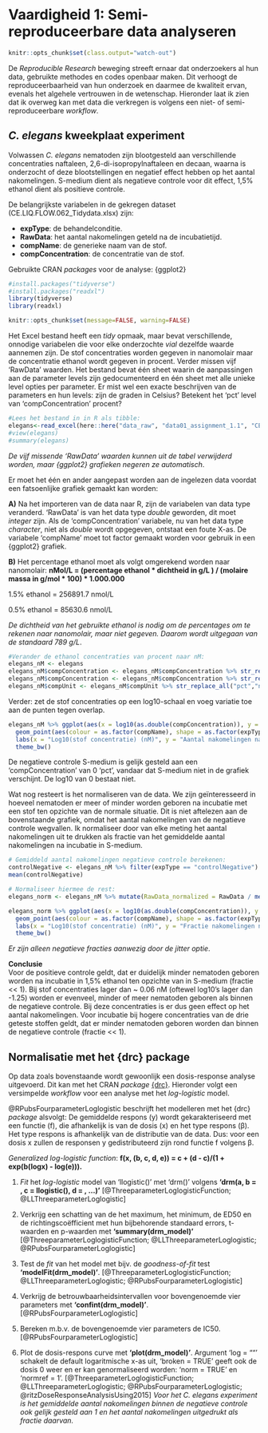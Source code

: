 # Vaardigheid 1: Semi-reproduceerbare data analyseren

```r
knitr::opts_chunk$set(class.output="watch-out")
```

De _Reproducible Research_ beweging streeft ernaar dat onderzoekers al hun data, gebruikte methodes en codes openbaar maken. Dit verhoogt de reproduceerbaarheid van hun onderzoek en daarmee de kwaliteit ervan, evenals het algehele vertrouwen in de wetenschap. Hieronder laat ik zien dat ik overweg kan met data die verkregen is volgens een niet- of semi-reproduceerbare _workflow_.

## _C. elegans_ kweekplaat experiment

Volwassen _C. elegans_ nematoden zijn blootgesteld aan verschillende concentraties naftaleen, 2,6-di-isopropylnaftaleen en decaan, waarna is onderzocht of deze blootstellingen en negatief effect hebben op het aantal nakomelingen. S-medium dient als negatieve controle voor dit effect, 1,5% ethanol dient als positieve controle.

De belangrijkste variabelen in de gekregen dataset (CE.LIQ.FLOW.062_Tidydata.xlsx) zijn:

* __expType__: de behandelconditie.
* __RawData__: het aantal nakomelingen geteld na de incubatietijd.
* __compName__: de generieke naam van de stof.
* __compConcentration__: de concentratie van de stof.

Gebruikte CRAN _packages_ voor de analyse: {ggplot2}

```r
#install.packages("tidyverse")
#install.packages("readxl")
library(tidyverse)
library(readxl)

knitr::opts_chunk$set(message=FALSE, warning=FALSE)
```

Het Excel bestand heeft een _tidy_ opmaak, maar bevat verschillende, onnodige variabelen die voor elke onderzochte _vial_ dezelfde waarde aannemen zijn. De stof concentraties worden gegeven in nanomolair maar de concentratie ethanol wordt gegeven in procent. Verder missen vijf 'RawData' waarden. Het bestand bevat één sheet waarin de aanpassingen aan de parameter levels zijn gedocumenteerd en één sheet met alle unieke level opties per parameter. Er mist wel een exacte beschrijven van de parameters en hun levels: zijn de graden in Celsius? Betekent het 'pct' level van 'compConcentration' procent? 

```r
#Lees het bestand in in R als tibble:
elegans<-read_excel(here::here("data_raw", "data01_assignment_1.1", "CE.LIQ.FLOW.062_Tidydata.xlsx"))
#view(elegans)
#summary(elegans)
```

_De vijf missende 'RawData' waarden kunnen uit de tabel verwijderd worden, maar {ggplot2} grafieken negeren ze automatisch_.

Er moet het één en ander aangepast worden aan de ingelezen data voordat een fatsoenlijke grafiek gemaakt kan worden: 

__A)__ Na het importeren van de data naar R, zijn de variabelen van data type veranderd. 'RawData' is van het data type _double_ geworden, dit moet _integer_ zijn. Als de 'compConcentration' variabele, nu van het data type _character_, niet als _double_ wordt opgegeven, ontstaat een foute X-as. De variabele 'compName' moet tot factor gemaakt worden voor gebruik in een {ggplot2} grafiek.

__B)__ Het percentage ethanol moet als volgt omgerekend worden naar nanomolair: __nMol/L = (percentage ethanol * dichtheid in g/L ) / (molaire massa in g/mol * 100) * 1.000.000__

1.5% ethanol = 256891.7 nmol/L

0.5% ethanol = 85630.6 nmol/L

_De dichtheid van het gebruikte ethanol is nodig om de percentages om te rekenen naar nanomolair, maar niet gegeven. Daarom wordt uitgegaan van de standaard 789 g/L_.

```r
#Verander de ethanol concentraties van procent naar nM:
elegans_nM <- elegans
elegans_nM$compConcentration <- elegans_nM$compConcentration %>% str_replace_all("1.5","256891.686564")
elegans_nM$compConcentration <- elegans_nM$compConcentration %>% str_replace_all("0.5","85630.562188")
elegans_nM$compUnit <- elegans_nM$compUnit %>% str_replace_all("pct","nM")
```

Verder: zet de stof concentraties op een log10-schaal en voeg variatie toe aan de punten tegen overlap.

```r
elegans_nM %>% ggplot(aes(x = log10(as.double(compConcentration)), y = as.integer(RawData))) +
  geom_point(aes(colour = as.factor(compName), shape = as.factor(expType)), size = 1.5, position = "jitter") + #Jitter voegt wat variatie toe tegen overlap tussen de punten
  labs(x = "Log10(stof concentratie) (nM)", y = "Aantal nakomelingen na blootstelling", colour = "Stof", shape = "Conditie") +
  theme_bw()
```

De negatieve controle S-medium is gelijk gesteld aan een 'compConcentration' van 0 'pct', vandaar dat S-medium niet in de grafiek verschijnt. De log10 van 0 bestaat niet.

Wat nog resteert is het normaliseren van de data. We zijn geïnteresseerd in hoeveel nematoden er meer of minder worden geboren na incubatie met een stof ten opzichte van de normale situatie. Dit is niet aftelezen aan de bovenstaande grafiek, omdat het aantal nakomelingen van de negatieve controle wegvallen. Ik normaliseer door van elke meting het aantal nakomelingen uit te drukken als fractie van het gemiddelde aantal nakomelingen na incubatie in S-medium.

```r
# Gemiddeld aantal nakomelingen negatieve controle berekenen:
controlNegative <- elegans_nM %>% filter(expType == "controlNegative") %>% select(RawData) %>% as_vector()
mean(controlNegative)

# Normaliseer hiermee de rest:
elegans_norm <- elegans_nM %>% mutate(RawData_normalized = RawData / mean(controlNegative))

elegans_norm %>% ggplot(aes(x = log10(as.double(compConcentration)), y = as.integer(RawData_normalized))) +
  geom_point(aes(colour = as.factor(compName), shape = as.factor(expType)), size = 1.5, position = "jitter") +
  labs(x = "Log10(stof concentratie) (nM)", y = "Fractie nakomelingen na blootstelling", colour = "Stof", shape = "Conditie") +
  theme_bw()
```

_Er zijn alleen negatieve fracties aanwezig door de jitter optie_.

__Conclusie__<br>
Voor de positieve controle geldt, dat er duidelijk minder nematoden geboren worden na incubatie in 1,5% ethanol ten opzichte van in S-medium (fractie << 1). Bij stof concentraties lager dan ~ 0.06 nM (oftewel log10's lager dan -1.25) worden er evenveel, minder of meer nematoden geboren als binnen de negatieve controle. Bij deze concentraties is er dus geen effect op het aantal nakomelingen. Voor incubatie bij hogere concentraties van de drie geteste stoffen geldt, dat er minder nematoden geboren worden dan binnen de negatieve controle (fractie << 1).

## Normalisatie met het {drc} package

Op data zoals bovenstaande wordt gewoonlijk een dosis-response analyse uitgevoerd. Dit kan met het CRAN _package_ [{drc}](https://cran.r-project.org/web/packages/drc/index.html). Hieronder volgt een versimpelde _workflow_ voor een analyse met het _log-logistic_ model.

@RPubsFourparameterLoglogistic beschrijft het modelleren met het {drc} _package_ alsvolgt: De gemiddelde respons (y) wordt gekarakteriseerd met een functie (f), die afhankelijk is van de dosis (x) en het type respons (β). Het type respons is afhankelijk van de distributie van de data. Dus: voor een dosis x zullen de responsen y gedistributeerd zijn rond functie f volgens β. 

_Generalized log-logistic function_: __f(x, (b, c, d, e)) = c + (d - c)/(1 + exp(b(logx) - log(e))).__

1. _Fit_ het _log-logistic_ model van 'llogistic()' met 'drm()' volgens __'drm(a, b = , c = llogistic(), d = , ...)'__ [@ThreeparameterLoglogisticFunction; @LLThreeparameterLoglogistic]

2. Verkrijg een schatting van de het maximum, het minimum, de ED50 en de richtingscoëfficient met hun bijbehorende standaard errors, t-waarden en p-waarden met __'summary(drm_model)'__ [@ThreeparameterLoglogisticFunction; @LLThreeparameterLoglogistic; @RPubsFourparameterLoglogistic]

3. Test de _fit_ van het model met bijv. de _goodness-of-fit_ test __'modelFit(drm_model)'__.  [@ThreeparameterLoglogisticFunction; @LLThreeparameterLoglogistic; @RPubsFourparameterLoglogistic]

4. Verkrijg de betrouwbaarheidsintervallen voor bovengenoemde vier parameters met __'confint(drm_model)'__. [@RPubsFourparameterLoglogistic]

5. Bereken m.b.v. de bovengenoemde vier parameters de IC50. [@RPubsFourparameterLoglogistic]

6. Plot de dosis-respons curve met __'plot(drm_model)'__. Argument 'log = ""' schakelt de default logaritmische x-as uit, 'broken = TRUE' geeft ook de dosis 0 weer en er kan genormaliseerd worden: 'norm = TRUE' en 'normref = 1'. [@ThreeparameterLoglogisticFunction; @LLThreeparameterLoglogistic; @RPubsFourparameterLoglogistic; @ritzDoseResponseAnalysisUsing2015] _Voor het C. elegans experiment is het gemiddelde aantal nakomelingen binnen de negatieve controle ook gelijk gesteld aan 1 en het aantal nakomelingen uitgedrukt als fractie daarvan._

